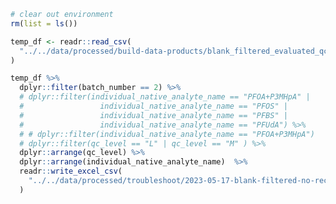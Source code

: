 ```r
# clear out environment
rm(list = ls())

temp_df <- readr::read_csv(
  "../../data/processed/build-data-products/blank_filtered_evaluated_qc_no_recovery.csv"
)

temp_df %>% 
  dplyr::filter(batch_number == 2) %>%
  # dplyr::filter(individual_native_analyte_name == "PFOA+P3MHpA" |
  #                 individual_native_analyte_name == "PFOS" |
  #                 individual_native_analyte_name == "PFBS" |
  #                 individual_native_analyte_name == "PFUdA") %>%
  # # dplyr::filter(individual_native_analyte_name == "PFOA+P3MHpA")
  # dplyr::filter(qc_level == "L" | qc_level == "M" ) %>% 
  dplyr::arrange(qc_level) %>% 
  dplyr::arrange(individual_native_analyte_name)  %>% 
  readr::write_excel_csv(
    "../../data/processed/troubleshoot/2023-05-17-blank-filtered-no-recovery-qc-with-qc-recovery-ratio.csv"
  )
  
```